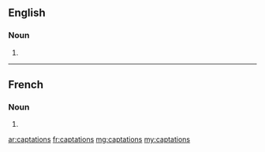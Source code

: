 ==English==

===Noun===
{{head|en|noun plural form}}

# {{plural of|captation|lang=en}}

----

==French==

===Noun===
{{head|fr|noun plural form|g=f}}

# {{plural of|captation|lang=fr}}

[[ar:captations]]
[[fr:captations]]
[[mg:captations]]
[[my:captations]]